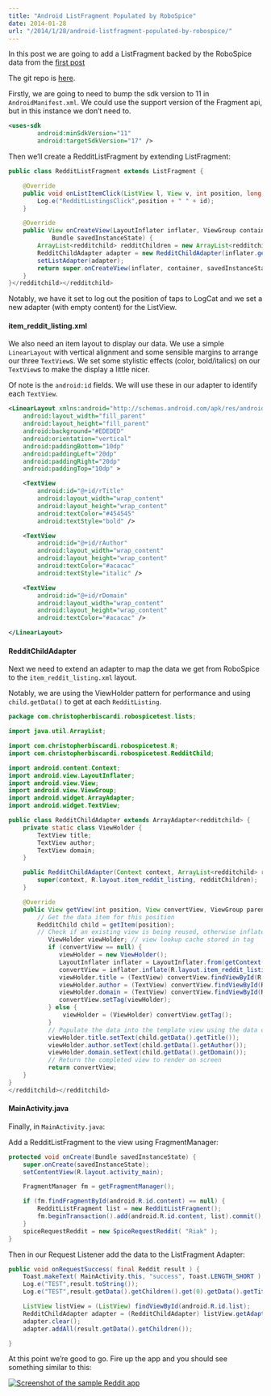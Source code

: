 ```yaml
---
title: "Android ListFragment Populated by RoboSpice"
date: 2014-01-28
url: "/2014/1/28/android-listfragment-populated-by-robospice/"
---
```


In this post we are going to add a ListFragment backed by the RoboSpice data
from the [first
post](http://www.christopherbiscardi.com/2014/01/27/android-robospice-with-googlehttpclient/)

The git repo is
[here](https://github.com/ChristopherBiscardi/robospice-googlehttpclient-example/tree/8f64ab7d761d095737811018624b0da31b6e4b7b).

Firstly, we are going to need to bump the sdk version to 11 in
`AndroidManifest.xml`. We could use the support version of the Fragment api, but
in this instance we don’t need to.

```xml
<uses-sdk
        android:minSdkVersion="11"
        android:targetSdkVersion="17" />
```

Then we’ll create a RedditListFragment by extending ListFragment:

```java
public class RedditListFragment extends ListFragment {

    @Override
    public void onListItemClick(ListView l, View v, int position, long id) {
        Log.e("RedditListingsClick",position + " " + id);
    }

    @Override
    public View onCreateView(LayoutInflater inflater, ViewGroup container,
            Bundle savedInstanceState) {
        ArrayList<redditchild> redditChildren = new ArrayList<redditchild>();
        RedditChildAdapter adapter = new RedditChildAdapter(inflater.getContext(), redditChildren);
        setListAdapter(adapter);
        return super.onCreateView(inflater, container, savedInstanceState);
    }
}</redditchild></redditchild>
```

Notably, we have it set to log out the position of taps to LogCat and we set a
new adapter (with empty content) for the ListView.

#### item_reddit_listing.xml

We also need an item layout to display our data. We use a simple `LinearLayout`
with vertical alignment and some sensible margins to arrange our three
`TextView`s. We set some stylistic effects (color, bold/italics) on our
`TextView`s to make the display a little nicer.

Of note is the `android:id` fields. We will use these in our adapter to identify
each `TextView`.

```xml
<LinearLayout xmlns:android="http://schemas.android.com/apk/res/android"
    android:layout_width="fill_parent"
    android:layout_height="fill_parent"
    android:background="#EDEDED"
    android:orientation="vertical"
    android:paddingBottom="10dp"
    android:paddingLeft="20dp"
    android:paddingRight="20dp"
    android:paddingTop="10dp" >

    <TextView
        android:id="@+id/rTitle"
        android:layout_width="wrap_content"
        android:layout_height="wrap_content"
        android:textColor="#454545"
        android:textStyle="bold" />

    <TextView
        android:id="@+id/rAuthor"
        android:layout_width="wrap_content"
        android:layout_height="wrap_content"
        android:textColor="#acacac"
        android:textStyle="italic" />

    <TextView
        android:id="@+id/rDomain"
        android:layout_width="wrap_content"
        android:layout_height="wrap_content"
        android:textColor="#acacac" />

</LinearLayout>
```

#### RedditChildAdapter

Next we need to extend an adapter to map the data we get from RoboSpice to the
`item_reddit_listing.xml` layout.

Notably, we are using the ViewHolder pattern for performance and using
`child.getData()` to get at each `RedditListing`.

```java
package com.christopherbiscardi.robospicetest.lists;

import java.util.ArrayList;

import com.christopherbiscardi.robospicetest.R;
import com.christopherbiscardi.robospicetest.RedditChild;

import android.content.Context;
import android.view.LayoutInflater;
import android.view.View;
import android.view.ViewGroup;
import android.widget.ArrayAdapter;
import android.widget.TextView;

public class RedditChildAdapter extends ArrayAdapter<redditchild> {
    private static class ViewHolder {
        TextView title;
        TextView author;
        TextView domain;
    }

    public RedditChildAdapter(Context context, ArrayList<redditchild> redditChildren) {
        super(context, R.layout.item_reddit_listing, redditChildren);
    }

    @Override
    public View getView(int position, View convertView, ViewGroup parent) {
        // Get the data item for this position
        RedditChild child = getItem(position);
        // Check if an existing view is being reused, otherwise inflate the view
           ViewHolder viewHolder; // view lookup cache stored in tag
           if (convertView == null) {
              viewHolder = new ViewHolder();
              LayoutInflater inflater = LayoutInflater.from(getContext());
              convertView = inflater.inflate(R.layout.item_reddit_listing, null);
              viewHolder.title = (TextView) convertView.findViewById(R.id.rTitle);
              viewHolder.author = (TextView) convertView.findViewById(R.id.rAuthor);
              viewHolder.domain = (TextView) convertView.findViewById(R.id.rDomain);
              convertView.setTag(viewHolder);
           } else {
               viewHolder = (ViewHolder) convertView.getTag();
           }
           // Populate the data into the template view using the data object
           viewHolder.title.setText(child.getData().getTitle());
           viewHolder.author.setText(child.getData().getAuthor());
           viewHolder.domain.setText(child.getData().getDomain());
           // Return the completed view to render on screen
           return convertView;
    }
}
</redditchild></redditchild>
```

#### MainActivity.java

Finally, in `MainActivity.java`:

Add a RedditListFragment to the view using FragmentManager:

```java
protected void onCreate(Bundle savedInstanceState) {
    super.onCreate(savedInstanceState);
    setContentView(R.layout.activity_main);

    FragmentManager fm = getFragmentManager();

    if (fm.findFragmentById(android.R.id.content) == null) {
        RedditListFragment list = new RedditListFragment();
        fm.beginTransaction().add(android.R.id.content, list).commit();
    }
    spiceRequestReddit = new SpiceRequestReddit( "Riak" );
}
```

Then in our Request Listener add the data to the ListFragment Adapter:

```java
public void onRequestSuccess( final Reddit result ) {
    Toast.makeText( MainActivity.this, "success", Toast.LENGTH_SHORT ).show();
    Log.e("TEST",result.toString());
    Log.e("TEST",result.getData().getChildren().get(0).getData().getTitle());

    ListView listView = (ListView) findViewById(android.R.id.list);
    RedditChildAdapter adapter = (RedditChildAdapter) listView.getAdapter();
    adapter.clear();
    adapter.addAll(result.getData().getChildren());

}
```

At this point we’re good to go. Fire up the app and you should see something
similar to this:

[![Screenshot of the sample Reddit app](http://res.cloudinary.com/diqzbm8lz/image/upload/h_300,w_188/v1428611518/Screenshot_2014-01-27-16-44-50_njyscb.png)](http://res.cloudinary.com/diqzbm8lz/image/upload/v1428611518/Screenshot_2014-01-27-16-44-50_njyscb.png)
